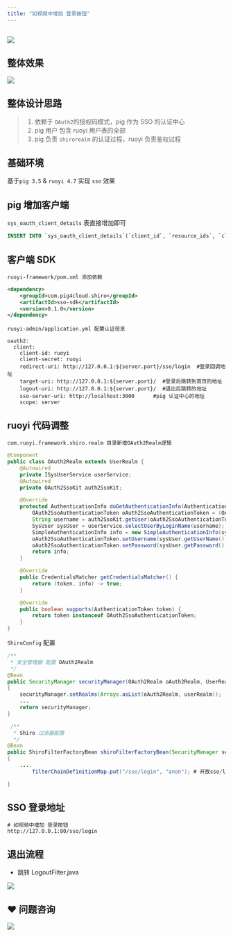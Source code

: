 ```yaml
---
title: "如视频中增加 登录按钮"
---
```


## ![](/images/1689226025463-1790ba61-4503-4e4b-b397-5bba04fd77fb.png)
## 整体效果
![](/images/1599315026359-ea4af661-f598-4202-a60f-41bd4bb6324a.png)



## 整体设计思路


> 1. 依赖于 `OAuth2`的授权码模式，pig 作为 SSO 的认证中心
> 2. pig 用户 包含 ruoyi 用户表的全部
> 3. pig 负责 `shirorealm` 的认证过程，ruoyi 负责鉴权过程
>



## 基础环境


基于`pig 3.5` & `ruoyi 4.7` 实现 `sso` 效果



## pig 增加客户端


`sys_oauth_client_details` 表直接增加即可



```sql
INSERT INTO `sys_oauth_client_details`(`client_id`, `resource_ids`, `client_secret`, `scope`, `authorized_grant_types`, `web_server_redirect_uri`, `authorities`, `access_token_validity`, `refresh_token_validity`, `additional_information`, `autoapprove`) VALUES ('ruoyi', NULL, 'ruoyi', 'server', 'refresh_token,authorization_code', 'http://127.0.0.1:80/sso/login', NULL, 43200, 2592001, NULL, 'true');
```



## 客户端 SDK


`ruoyi-framework/pom.xml 添加依赖`



```xml
<dependency>
    <groupId>com.pig4cloud.shiro</groupId>
    <artifactId>sso-sdk</artifactId>
    <version>0.1.0</version>
</dependency>
```



`ruoyi-admin/application.yml 配置认证信息`



```shell
oauth2:
  client:
    client-id: ruoyi
    client-secret: ruoyi
    redirect-uri: http://127.0.0.1:${server.port}/sso/login  #登录回调地址
    target-uri: http://127.0.0.1:${server.port}/  #登录后跳转到首页的地址
    logout-uri: http://127.0.0.1:${server.port}/  #退出后跳转的地址
    sso-server-uri: http://localhost:3000      #pig 认证中心的地址
    scope: server
```



## ruoyi 代码调整


`com.ruoyi.framework.shiro.realm 目录新增OAuth2Realm逻辑`



```java
@Component
public class OAuth2Realm extends UserRealm {
    @Autowired
    private ISysUserService userService;
    @Autowired
    private OAuth2SsoKit auth2SsoKit;

    @Override
    protected AuthenticationInfo doGetAuthenticationInfo(AuthenticationToken token) throws AuthenticationException {
        OAuth2SsoAuthenticationToken oAuth2SsoAuthenticationToken = (OAuth2SsoAuthenticationToken) token;
        String username = auth2SsoKit.getUser(oAuth2SsoAuthenticationToken.getCode());
        SysUser sysUser = userService.selectUserByLoginName(username);
        SimpleAuthenticationInfo info = new SimpleAuthenticationInfo(sysUser, sysUser.getPassword(), ByteSource.Util.bytes(sysUser.getSalt()), getName());
        oAuth2SsoAuthenticationToken.setUsername(sysUser.getUserName());
        oAuth2SsoAuthenticationToken.setPassword(sysUser.getPassword().toCharArray());
        return info;
    }

    @Override
    public CredentialsMatcher getCredentialsMatcher() {
        return (token, info) -> true;
    }

    @Override
    public boolean supports(AuthenticationToken token) {
        return token instanceof OAuth2SsoAuthenticationToken;
    }
}
```



`ShiroConfig` 配置



```java
/**
 * 安全管理器 配置 OAuth2Realm
 */
@Bean
public SecurityManager securityManager(OAuth2Realm oAuth2Realm, UserRealm userRealm)
{
    securityManager.setRealms(Arrays.asList(oAuth2Realm, userRealm));
    ...
    return securityManager;
}
```



```java
 /**
  * Shiro 过滤器配置
  */
@Bean
public ShiroFilterFactoryBean shiroFilterFactoryBean(SecurityManager securityManager)
{
    ....
        filterChainDefinitionMap.put("/sso/login", "anon"); # 开放sso/login endpoint

}
```



## SSO 登录地址


```shell
# 如视频中增加 登录按钮
http://127.0.0.1:80/sso/login
```





## 退出流程


+ 跳转 LogoutFilter.java 

![](/images/1601965363647-457dca27-c865-426a-b4ae-793101b1c763.png)



## ❤  问题咨询
![](/images/1662563973685-c22e9831-db66-42b5-973f-886d25d1e0e7.gif)

